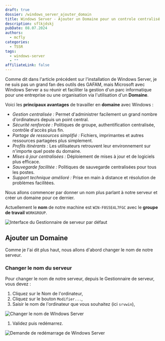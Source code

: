 ```yaml
---
draft: true
dossier: /windows_server_ajouter_domain
title: Windows Server - Ajouter un Domaine pour un controle centralisé
description: sflkjdskj
pubDate: 08.07.2024
authors:
  - mcfly
categories:
  - TSSR
tags:
  - windows-server
  - ""
affiliateLink: false
---
```

Comme dit dans l'article précédent sur l'installation de Windows Server, je ne suis pas un grand fan des outils des GAFAM, mais Microsoft avec Windows Server a su réunir et faciliter la gestion d'un parc informatique pour une entreprise ou une organisation via l'utilisation d'un **Domaine**.

Voici les **principaux avantages** de travailler en **domaine** avec Windows :

* *Gestion centralisée :* Permet d'administrer facilement un grand nombre d'ordinateurs depuis un point central.
* *Sécurité renforcée :* Politiques de groupe, authentification centralisée, contrôle d'accès plus fin.
* *Partage de ressources simplifié :* Fichiers, imprimantes et autres ressources partagées plus simplement.
* *Profils itinérants :* Les utilisateurs retrouvent leur environnement sur n'importe quel poste du domaine.
* *Mises à jour centralisées :* Déploiement de mises à jour et de logiciels plus efficace.
* *Sauvegarde facilitée :* Politiques de sauvegarde centralisées pour tous les postes.
* *Support technique amélioré :* Prise en main à distance et résolution de problèmes facilitées.

Nous allons commencer par donner un nom plus parlant à notre serveur et créer un domaine pour ce dernier. 

Actuellement le **nom** de notre machine est `WIN-F0S5E4L7FGC` avec le **groupe de travail** `WORKGROUP`.

![Interface du Gestionnaire de serveur par défaut](.img/gestionnaire_serveur_defaut.png "Interface du Gestionnaire de serveur par défaut")

## Ajouter un Domaine

Comme je l'ai dit plus haut, nous allons d'abord changer le nom de notre serveur.

### Changer le nom du serveur

Pour changer le nom de notre serveur, depuis le Gestionnaire de serveur, vous devez :

1. Cliquez sur le Nom de l'ordinateur,
2. Cliquez sur le bouton `Modifier...`,
3. Saisir le nom de l'ordinateur que vous souhaitez (ici `srvwin`),

![Changer le nom de WIndows Server](.img/gestionnaire_serveur_changer_nome.png "Changer le nom de Windows Server")

1. Validez puis redémarrez.

![Demande de redémarrage de Windows Server](.img/gestionnaire_serveur_changer_nom_redemarrer.png "Demande de redémarrage de Windows Server")

